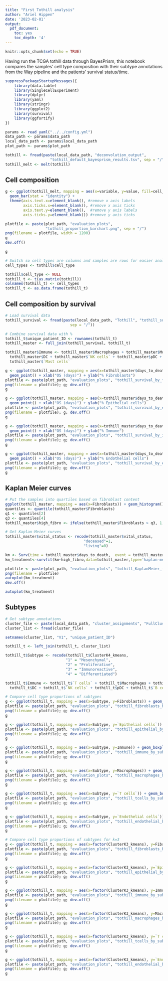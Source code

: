 ```yaml
---
title: "First Tothill analysis"
author: "Ariel Hippen"
date: '2023-02-01'
output:
  pdf_document:
    toc: yes
    toc_depth: '4'
---
```


```r
knitr::opts_chunk$set(echo = TRUE)
```
Having run the TCGA tothill data through BayesPrism, this notebook compares the samples' cell type composition with their subtype annotations from the Way pipeline and the patients' survival status/time.

```r
suppressPackageStartupMessages({
    library(data.table)
    library(SingleCellExperiment)
    library(dplyr)
    library(yaml)
    library(stringr)
    library(ggplot2)
    library(survival)
    library(ggfortify)
})

params <- read_yaml("../../config.yml")
data_path <- params$data_path
local_data_path <- params$local_data_path
plot_path <- params$plot_path
```

```r
tothill <- fread(paste(local_data_path, "deconvolution_output", 
                    "tothill_default_bayesprism_results.tsv", sep = "/"))
tothill_melt <- melt(tothill)
```

## Cell composition

```r
g <- ggplot(tothill_melt, mapping = aes(x=variable, y=value, fill=cell_type, color=cell_type)) +
  geom_bar(stat = "identity") + 
  theme(axis.text.x=element_blank(), #remove x axis labels
        axis.ticks.x=element_blank(), #remove x axis ticks
        axis.text.y=element_blank(),  #remove y axis labels
        axis.ticks.y=element_blank()) #remove y axis ticks

plotfile <- paste(plot_path, "evaluation_plots",
                  "tothill_proportion_barchart.png", sep = "/")
png(filename = plotfile, width = 1200)
g
dev.off()

g
```


```r
# Switch so cell types are columns and samples are rows for easier analysis
cell_types <- tothill$cell_type

tothill$cell_type <- NULL
tothill_t <- t(as.matrix(tothill))
colnames(tothill_t) <- cell_types
tothill_t <- as.data.frame(tothill_t)
```

## Cell composition by survival

```r
# Load survival data
tothill_survival <- fread(paste(local_data_path, "Tothill", "tothill_survival.tsv", 
                             sep = "/"))
```

```r
# Combine survival data with %
tothill_t$unique_patient_ID <- rownames(tothill_t)
tothill_master <- full_join(tothill_survival, tothill_t)

tothill_master$Immune <- tothill_master$Macrophages + tothill_master$Monocytes + tothill_master$`Plasma cells` +
  tothill_master$DC + tothill_master$`NK cells` + tothill_master$pDC + tothill_master$`B cells` + tothill_master$ILC +
  tothill_master$`Mast cells`
```

```r
g <- ggplot(tothill_master, mapping = aes(x=tothill_master$days_to_death, y=tothill_master$Fibroblasts)) +
  geom_point() + xlab("OS (days)") + ylab("% Fibroblasts")
plotfile <- paste(plot_path, "evaluation_plots", "tothill_survival_by_fibroblasts.png", sep = "/")
png(filename = plotfile); g; dev.off()
g

g <- ggplot(tothill_master, mapping = aes(x=tothill_master$days_to_death, y=tothill_master$`Epithelial cells`)) +
  geom_point() + xlab("OS (days)") + ylab("% Epithelial cells")
plotfile <- paste(plot_path, "evaluation_plots", "tothill_survival_by_epithelial.png", sep = "/")
png(filename = plotfile); g; dev.off()
g

g <- ggplot(tothill_master, mapping = aes(x=tothill_master$days_to_death, y=tothill_master$Immune)) +
  geom_point() + xlab("OS (days)") + ylab("% Immune")
plotfile <- paste(plot_path, "evaluation_plots", "tothill_survival_by_immune.png", sep = "/")
png(filename = plotfile); g; dev.off()
g

g <- ggplot(tothill_master, mapping = aes(x=tothill_master$days_to_death, y=tothill_master$`Endothelial cells`)) +
  geom_point() + xlab("OS (days)") + ylab("% Endothelial cells")
plotfile <- paste(plot_path, "evaluation_plots", "tothill_survival_by_endothelial_cells.png", sep = "/")
png(filename = plotfile); g; dev.off()
g
```

## Kaplan Meier curves

```r
# Put the samples into quartiles based on fibroblast content
ggplot(tothill_master, mapping = aes(x=Fibroblasts)) + geom_histogram()
quantiles <- quantile(tothill_master$Fibroblasts)
q1 <- quantiles[2]
q3 <- quantiles[4]
tothill_master$high_fibro <- ifelse(tothill_master$Fibroblasts > q3, 1, 0)
```

```r
# Get Kaplan-Meier curves
tothill_master$vital_status <- recode(tothill_master$vital_status,
                                   "deceased"=1,
                                   "living"=0)

km <- Surv(time = tothill_master$days_to_death,  event = tothill_master$vital_status)
km_treatment<-survfit(km~high_fibro,data=tothill_master,type='kaplan-meier',conf.type='log')

plotfile <- paste(plot_path, "evaluation_plots", "tothill_KaplanMeier_fibroblasts.png", sep = "/")
png(filename = plotfile)
autoplot(km_treatment)
dev.off()

autoplot(km_treatment)
```

## Subtypes

```r
# Get subtype annotations
cluster_file <- paste(local_data_path, "cluster_assignments", "FullClusterMembership.csv", sep = "/")
cluster_list <- fread(cluster_file)

setnames(cluster_list, "V1", "unique_patient_ID")

tothill_t <- left_join(tothill_t, cluster_list)

tothill_t$Subtype <- recode(tothill_t$ClusterK4_kmeans,
                           "1" = "Mesenchymal",
                           "2" = "Proliferative",
                           "3" = "Immunoreactive",
                           "4" = "Differentiated")

tothill_t$Immune <- tothill_t$`T cells` + tothill_t$Macrophages + tothill_t$Monocytes + tothill_t$`Plasma cells` +
  tothill_t$DC + tothill_t$`NK cells` + tothill_t$pDC + tothill_t$`B cells` + tothill_t$ILC + tothill_t$`Mast cells`
```

```r
# Compare cell type proportions of subtypes
g <- ggplot(tothill_t, mapping = aes(x=Subtype, y=Fibroblasts)) + geom_boxplot()
plotfile <- paste(plot_path, "evaluation_plots", "tothill_fibroblasts_by_subtype.png", sep = "/")
png(filename = plotfile); g; dev.off()
g

g <- ggplot(tothill_t, mapping = aes(x=Subtype, y=`Epithelial cells`)) + geom_boxplot()
plotfile <- paste(plot_path, "evaluation_plots", "tothill_epithelial_by_subtype.png", sep = "/")
png(filename = plotfile); g; dev.off()
g

g <- ggplot(tothill_t, mapping = aes(x=Subtype, y=Immune)) + geom_boxplot()
plotfile <- paste(plot_path, "evaluation_plots", "tothill_immune_by_subtype.png", sep = "/")
png(filename = plotfile); g; dev.off()
g

g <- ggplot(tothill_t, mapping = aes(x=Subtype, y=Macrophages)) + geom_boxplot()
plotfile <- paste(plot_path, "evaluation_plots", "tothill_macrophages_by_subtype.png", sep = "/")
png(filename = plotfile); g; dev.off()
g

g <- ggplot(tothill_t, mapping = aes(x=Subtype, y=`T cells`)) + geom_boxplot()
plotfile <- paste(plot_path, "evaluation_plots", "tothill_tcells_by_subtype.png", sep = "/")
png(filename = plotfile); g; dev.off()
g

g <- ggplot(tothill_t, mapping = aes(x=Subtype, y=`Endothelial cells`)) + geom_boxplot()
plotfile <- paste(plot_path, "evaluation_plots", "tothill_endothelial_by_subtype.png", sep = "/")
png(filename = plotfile); g; dev.off()
g
```


```r
# Compare cell type proportions of subtypes for k=3
g <- ggplot(tothill_t, mapping = aes(x=factor(ClusterK3_kmeans), y=Fibroblasts)) + geom_boxplot()
plotfile <- paste(plot_path, "evaluation_plots", "tothill_fibroblasts_by_subtype_k3.png", sep = "/")
png(filename = plotfile); g; dev.off()
g

g <- ggplot(tothill_t, mapping = aes(x=factor(ClusterK3_kmeans), y=`Epithelial cells`)) + geom_boxplot()
plotfile <- paste(plot_path, "evaluation_plots", "tothill_epithelial_by_subtype_k3.png", sep = "/")
png(filename = plotfile); g; dev.off()
g

g <- ggplot(tothill_t, mapping = aes(x=factor(ClusterK3_kmeans), y=Immune)) + geom_boxplot()
plotfile <- paste(plot_path, "evaluation_plots", "tothill_immune_by_subtype_k3.png", sep = "/")
png(filename = plotfile); g; dev.off()
g

g <- ggplot(tothill_t, mapping = aes(x=factor(ClusterK3_kmeans), y=Macrophages)) + geom_boxplot()
plotfile <- paste(plot_path, "evaluation_plots", "tothill_macrophages_by_subtype_k3.png", sep = "/")
png(filename = plotfile); g; dev.off()
g

g <- ggplot(tothill_t, mapping = aes(x=factor(ClusterK3_kmeans), y=`T cells`)) + geom_boxplot()
plotfile <- paste(plot_path, "evaluation_plots", "tothill_tcells_by_subtype_k3.png", sep = "/")
png(filename = plotfile); g; dev.off()
g

g <- ggplot(tothill_t, mapping = aes(x=factor(ClusterK3_kmeans), y=`Endothelial cells`)) + geom_boxplot()
plotfile <- paste(plot_path, "evaluation_plots", "tothill_endothelial_by_subtype_k3.png", sep = "/")
png(filename = plotfile); g; dev.off()
g
```
